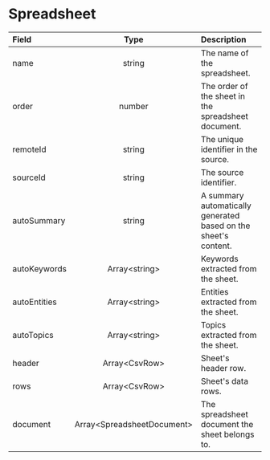 # Spreadsheet

| Field | Type | Description |
| :---------------- | :------: | :---- |
| name | string | The name of the spreadsheet. |
| order | number | The order of the sheet in the spreadsheet document. |
| remoteId | string | The unique identifier in the source. |
| sourceId | string | The source identifier. |
| autoSummary | string | A summary automatically generated based on the sheet's content. |
| autoKeywords | Array\<string\> | Keywords extracted from the sheet. |
| autoEntities | Array\<string\> | Entities extracted from the sheet. |
| autoTopics | Array\<string\> | Topics extracted from the sheet. |
| header | Array\<CsvRow\> | Sheet's header row. |
| rows | Array\<CsvRow\> | Sheet's data rows. |
| document | Array\<SpreadsheetDocument\> | The spreadsheet document the sheet belongs to. |
